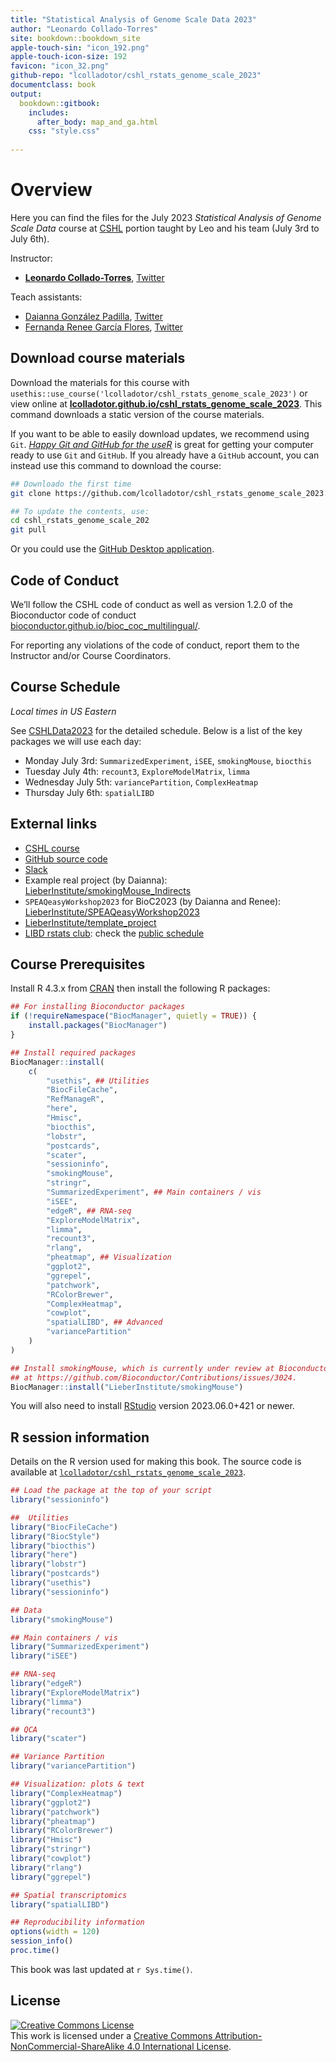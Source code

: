 ```yaml
---
title: "Statistical Analysis of Genome Scale Data 2023"
author: "Leonardo Collado-Torres"
site: bookdown::bookdown_site
apple-touch-sin: "icon_192.png"
apple-touch-icon-size: 192
favicon: "icon_32.png"
github-repo: "lcolladotor/cshl_rstats_genome_scale_2023"
documentclass: book
output:
  bookdown::gitbook:
    includes:
      after_body: map_and_ga.html
    css: "style.css"
    
---
```


# Overview {-}

Here you can find the files for the July 2023 _Statistical Analysis of Genome Scale Data_ course at [CSHL](https://meetings.cshl.edu/courses.aspx?course=C-DATA&year=23) portion taught by Leo and his team (July 3rd to July 6th).

Instructor:

* [**Leonardo Collado-Torres**](http://lcolladotor.github.io/), [Twitter](https://twitter.com/lcolladotor)

Teach assistants:

* [Daianna González Padilla](https://daianna21.github.io/), [Twitter](https://twitter.com/daianna_glez)
* [Fernanda Renee García Flores](https://reneegf.github.io/), [Twitter](https://twitter.com/SubmarineGene)

## Download course materials {-}

Download the materials for this course with `usethis::use_course('lcolladotor/cshl_rstats_genome_scale_2023')` or view online at [**lcolladotor.github.io/cshl_rstats_genome_scale_2023**](http://lcolladotor.github.io/cshl_rstats_genome_scale_2023). This command downloads a static version of the course materials. 

If you want to be able to easily download updates, we recommend using `Git`. [_Happy Git and GitHub for the useR_](https://happygitwithr.com/) is great for getting your computer ready to use `Git` and `GitHub`. If you already have a `GitHub` account, you can instead use this command to download the course:

```bash
## Downloado the first time
git clone https://github.com/lcolladotor/cshl_rstats_genome_scale_2023.git

## To update the contents, use:
cd cshl_rstats_genome_scale_202
git pull
```

Or you could use the [GitHub Desktop application](x-github-client://openRepo/https://github.com/lcolladotor/cshl_rstats_genome_scale_2023).

## Code of Conduct {-}

We'll follow the CSHL code of conduct as well as version 1.2.0 of the Bioconductor code of conduct [bioconductor.github.io/bioc_coc_multilingual/](https://bioconductor.github.io/bioc_coc_multilingual/). 

For reporting any violations of the code of conduct, report them to the Instructor and/or Course Coordinators.

## Course Schedule {-}

_Local times in US Eastern_

See [CSHLData2023](https://docs.google.com/document/d/1pdvZFjJBwRUpA_VJOAFu4z-0Eys6Wv2iRAh84T6_yF4/edit?usp=sharing) for the detailed schedule. Below is a list of the key packages we will use each day:

* Monday July 3rd: `SummarizedExperiment`, `iSEE`, `smokingMouse`, `biocthis`
* Tuesday July 4th: `recount3`, `ExploreModelMatrix`, `limma`
* Wednesday July 5th: `variancePartition`, `ComplexHeatmap`
* Thursday July 6th: `spatialLIBD`
  
## External links {-}

* [CSHL course](https://meetings.cshl.edu/courses.aspx?course=C-DATA&year=23)
* [GitHub source code](https://github.com/lcolladotor/cshl_rstats_genome_scale_2023)
* [Slack](https://cshldata-2023.slack.com)
* Example real project (by Daianna): [LieberInstitute/smokingMouse_Indirects](https://github.com/LieberInstitute/smokingMouse_Indirects)
* `SPEAQeasyWorkshop2023` for BioC2023 (by Daianna and Renee): [LieberInstitute/SPEAQeasyWorkshop2023](https://github.com/LieberInstitute/SPEAQeasyWorkshop2023)
* [LieberInstitute/template_project](https://github.com/LieberInstitute/template_project)
* [LIBD rstats club](http://research.libd.org/rstatsclub/): check the [public schedule](https://docs.google.com/spreadsheets/d/1is8dZSd0FZ9Qi1Zvq1uRhm-P1McnJRd_zxdAfCRoMfA/edit?usp=sharing)
  

## Course Prerequisites {-}

Install R 4.3.x from [CRAN](https://cran.r-project.org/) then install the following R packages:

```r
## For installing Bioconductor packages
if (!requireNamespace("BiocManager", quietly = TRUE)) {
    install.packages("BiocManager")
}

## Install required packages
BiocManager::install(
    c(
        "usethis", ## Utilities
        "BiocFileCache",
        "RefManageR",
        "here",
        "Hmisc",
        "biocthis",
        "lobstr",
        "postcards",
        "scater",
        "sessioninfo",
        "smokingMouse",
        "stringr",
        "SummarizedExperiment", ## Main containers / vis
        "iSEE",
        "edgeR", ## RNA-seq
        "ExploreModelMatrix",
        "limma",
        "recount3",
        "rlang",
        "pheatmap", ## Visualization
        "ggplot2",
        "ggrepel",
        "patchwork",
        "RColorBrewer",
        "ComplexHeatmap",
        "cowplot",
        "spatialLIBD", ## Advanced
        "variancePartition"
    )
)

## Install smokingMouse, which is currently under review at Bioconductor
## at https://github.com/Bioconductor/Contributions/issues/3024.
BiocManager::install("LieberInstitute/smokingMouse")
```

You will also need to install [RStudio](https://rstudio.com/products/rstudio/download/#download) version 2023.06.0+421 or newer.

## R session information {-}

Details on the R version used for making this book. The source code is available at [`lcolladotor/cshl_rstats_genome_scale_2023`](https://github.com/lcolladotor/cshl_rstats_genome_scale_2023).

```r
## Load the package at the top of your script
library("sessioninfo")

##  Utilities
library("BiocFileCache")
library("BiocStyle")
library("biocthis")
library("here")
library("lobstr")
library("postcards")
library("usethis")
library("sessioninfo")

## Data
library("smokingMouse")

## Main containers / vis
library("SummarizedExperiment")
library("iSEE")

## RNA-seq
library("edgeR")
library("ExploreModelMatrix")
library("limma")
library("recount3")

## QCA
library("scater")

## Variance Partition
library("variancePartition")

## Visualization: plots & text
library("ComplexHeatmap")
library("ggplot2")
library("patchwork")
library("pheatmap")
library("RColorBrewer")
library("Hmisc")
library("stringr")
library("cowplot")
library("rlang")
library("ggrepel")

## Spatial transcriptomics
library("spatialLIBD")
```

```r
## Reproducibility information
options(width = 120)
session_info()
proc.time()
```

This book was last updated at `r Sys.time()`.

## License  {-}

<a rel="license" href="http://creativecommons.org/licenses/by-nc-sa/4.0/"><img alt="Creative Commons License" style="border-width:0" src="https://i.creativecommons.org/l/by-nc-sa/4.0/88x31.png" /></a><br />This work is licensed under a <a rel="license" href="http://creativecommons.org/licenses/by-nc-sa/4.0/">Creative Commons Attribution-NonCommercial-ShareAlike 4.0 International License</a>.




